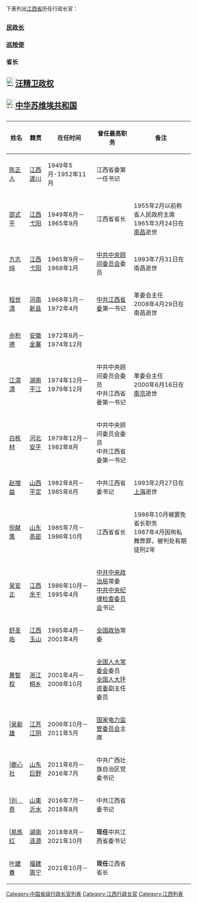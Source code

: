 {{noteTA
|1=zh-hans:余干; zh-hant:餘干
}}
下表列出[[江西省|江西省]]历任行政长官：
{{dynamic list}}

=={{ROC-1912}}==
===[[民政长|民政长]]===
===[[巡按使|巡按使]]===
===省长===
=={{ROC}}==

==[[File:Flag_of_the_Republic_of_China-Nanjing_(Peace,_Anti-Communism,_National_Construction).svg|25px]][[汪精卫政权|汪精卫政权]]==

==[[File:National_Flag_of_Chinese_Soviet_Republic.svg|25px]][[中华苏维埃共和国|中华苏维埃共和国]]==

=={{PRC}}==
{| border="0" cellpadding="3px" style="border: 1px solid #999; background-color:#ffffff;"
|-align="center" style="background-color: #cccccc;"
! 姓名
! 籍贯
! 在任时间
! 曾任最高职务
! 备注

|-----
|[[陈正人|陈正人]]
|[[江西|江西]][[遂川|遂川]]
|1949年5月-1952年11月
|江西省委第一任书记
|-----
| [[邵式平|邵式平]]
| [[江西|江西]][[弋阳|弋阳]]
| 1949年6月－1965年9月
| 江西省省长
| 1955年2月以前称省人民政府主席<br>1965年3月24日在[[南昌|南昌]]逝世
|-----
| [[方志纯|方志纯]]
| [[江西|江西]][[弋阳|弋阳]]
| 1965年9月－1968年1月
| [[中共中央顾问委员会|中共中央顾问委员会]]委员
| 1993年7月31日在南昌逝世
|-----
| [[程世清|程世清]]
| [[河南|河南]][[新县|新县]]
| 1968年1月－1972年4月
| [[中共江西省委|中共江西省委]]第一书记
| 革委会主任<br>2008年4月29日在南昌逝世
|-
|[[佘积德|佘积德]]
|[[安徽|安徽]][[金寨|金寨]]
|1972年6月－1974年12月
|
|
|-----
|[[江渭清|江渭清]]
|[[湖南|湖南]][[平江|平江]]
| 1974年12月－1979年12月
| 中共中央顾问委员会委员<br>中共江西省委第一书记
| 革委会主任<br>2000年6月16日在[[南京|南京]]逝世
|-----
| [[白栋材|白栋材]]
| [[河北|河北]][[安平縣|安平]]
| 1979年12月－1982年8月
| 中共中央顾问委员会委员<br>中共江西省委第一书记
| 
|-----
| [[趙增益|赵增益]]
| [[山西|山西]][[平定县|平定]]
| 1982年8月－1985年6月
| 中共江西省委书记
| 1993年2月27日在[[上海|上海]]逝世
|-----
| [[倪献策|倪献策]]
| [[山东|山东]][[高密|高密]]
| 1985年7月－1986年10月
| 江西省省长
| 1986年10月被罢免省长职务<br>1987年4月因徇私舞弊罪，被判处有期徒刑2年
|-----
| [[吴官正|吴官正]]
| [[江西|江西]][[余干|余干]]
| 1986年10月－1995年4月
| [[中共中央政治局|中共中央政治局]]常委<br>[[中共中央纪律检查委员会|中共中央纪律检查委员会]]书记
| 
|-----
| [[舒圣佑|舒圣佑]]
| [[江西|江西]][[玉山县|玉山]]
| 1995年4月－2001年4月
| [[全国政协|全国政协]]常委
| 
|-----
| [[黄智权|黄智权]]
| [[浙江|浙江]][[桐乡|桐乡]]
| 2001年4月－2006年10月
| [[全国人大常委会|全国人大常委会]]委员<br>[[全国人大环境与资源保护委员会|全国人大环资委]]副主任委员
| 
|-----
| |[[吴新雄|吴新雄]]
| [[江苏|江苏]][[江阴|江阴]]
| 2006年10月－2011年5月
| [[国家电力监管委员会|国家电力监管委员会]]主席
|
|-----
| |[[鹿心社|鹿心社]]
| [[山东|山东]][[巨野|巨野]]
| 2011年6月－2016年7月
| 中共广西壮族自治区党委书记
|
|-----
| |[[劉奇|刘　奇]]
| [[山東|山東]][[沂水|沂水]]
| 2016年7月－2018年8月
| 中共江西省委书记
| 
|-----
| |[[易炼红|易炼红]]
| [[湖南|湖南]][[涟源|涟源]]
| 2018年8月－2021年10月
| '''现任'''中共江西省委书记
| 
|-----
| [[叶建春|叶建春]]
| [[福建|福建]][[周宁|周宁]]
| 2021年10月－
| '''现任'''江西省省长
| 
|}

{{模板:中华人民共和国省级行政区行政主官}}
{{江西行政长官}}
[[Category:中国省级行政长官列表|Category:中国省级行政长官列表]]
[[Category:江西行政长官|Category:江西行政长官]]
[[Category:江西列表|Category:江西列表]]